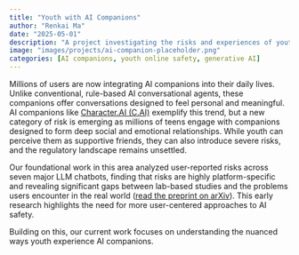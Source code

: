 ```yaml
---
title: "Youth with AI Companions"
author: "Renkai Ma"
date: "2025-05-01"
description: "A project investigating the risks and experiences of youth as they form relationships with AI companions."
image: "images/projects/ai-companion-placeholder.png"
categories: [AI companions, youth online safety, generative AI]
---
```


Millions of users are now integrating AI companions into their daily lives. Unlike conventional, rule-based AI conversational agents, these companions offer conversations designed to feel personal and meaningful. AI companions like [Character.AI (C.AI)](https://character.ai/) exemplify this trend, but a new category of risk is emerging as millions of teens engage with companions designed to form deep social and emotional relationships. While youth can perceive them as supportive friends, they can also introduce severe risks, and the regulatory landscape remains unsettled.

Our foundational work in this area analyzed user-reported risks across seven major LLM chatbots, finding that risks are highly platform-specific and revealing significant gaps between lab-based studies and the problems users encounter in the real world ([read the preprint on arXiv](https://arxiv.org/abs/2509.08912)). This early research highlights the need for more user-centered approaches to AI safety.

Building on this, our current work focuses on understanding the nuanced ways youth experience AI companions.